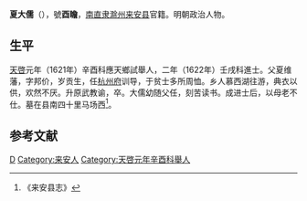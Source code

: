 '''夏大儒'''（{{bd|？||？||}}），號'''酉瞻'''，[[南直隶|南直隶]][[滁州|滁州]][[来安县|来安县]]官籍。明朝政治人物。

==生平==
[[天啓|天啓]]元年（1621年）辛酉科應天鄉試舉人，二年（1622年）壬戌科進士。父夏维藩，字邦价，岁贡生，任[[杭州府|杭州府]]训导，于贫士多所周恤。乡人慕西湖往游，典衣以供，欢然不厌。升原武教谕，卒。大儒幼随父任，刻苦读书。成进士后，以母老不仕。墓在县南四十里马场西<ref>《来安县志》</ref>。

==参考文献==
{{reflist}}

{{天啓二年壬戌科殿試金榜}}

{{Authority control}}

{{DEFAULTSORT:}}
[[Category:夏姓|D]]
[[Category:来安人|Category:来安人]]
[[Category:天啓元年辛酉科舉人|Category:天啓元年辛酉科舉人]]


{{明朝人物小作品}}